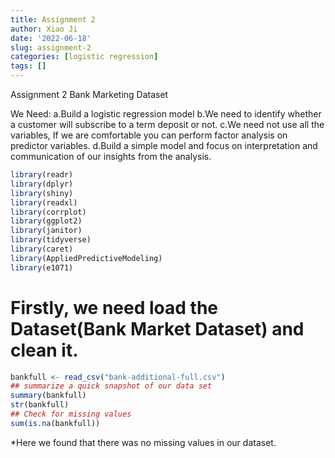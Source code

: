```yaml
---
title: Assignment 2
author: Xiao Ji
date: '2022-06-18'
slug: assignment-2
categories: [logistic regression]
tags: []
---
```

Assignment 2 Bank Marketing Dataset

We Need:
a.Build a logistic regression model
b.We need to identify whether a customer will subscribe to a term deposit or not.
c.We need not use all the variables, If we are comfortable you can perform factor analysis on predictor variables.
d.Build a simple model and focus on interpretation and communication of our insights from the analysis.

```r
library(readr)
library(dplyr)
library(shiny)
library(readxl)
library(corrplot)
library(ggplot2)
library(janitor)
library(tidyverse)
library(caret)
library(AppliedPredictiveModeling)
library(e1071)
```
# Firstly,  we need load the Dataset(Bank Market Dataset) and clean it. 
```r
bankfull <- read_csv("bank-additional-full.csv")
## summarize a quick snapshot of our data set
summary(bankfull)
str(bankfull)
## Check for missing values
sum(is.na(bankfull))
```

*Here we found that there was no missing values in our dataset.